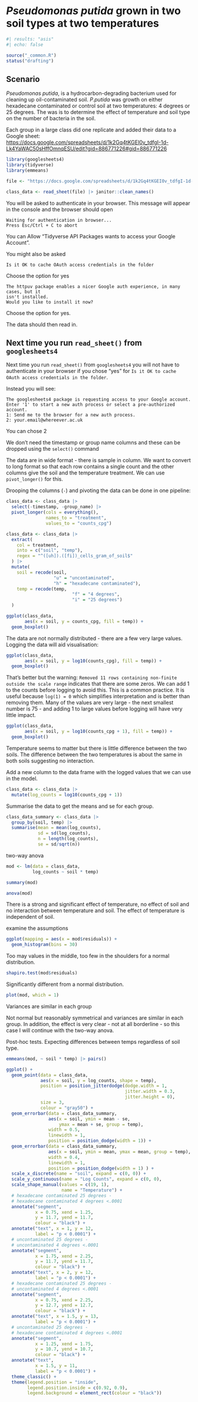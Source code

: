 # *Pseudomonas putida* grown in two soil types at two temperatures

```r
#| results: "asis"
#| echo: false

source("_common.R")
status("drafting")
```

## Scenario

*Pseudomonas putida*, is a hydrocarbon-degrading bacterium used for
cleaning up oil-contaminated soil. *P.putida* was growth on either
hexadecane contaminated or control soil at two temperatures: 4 degrees
or 25 degrees. The was is to determine the effect of temperature and
soil type on the number of bacteria in the soil.

Each group in a large class did one replicate and added their data to a
Google sheet:
<https://docs.google.com/spreadsheets/d/1k2Gq4tKGEI0v_tdfgI-1d-Lk4YaWAC50sHffOmnqESU/edit?gid=886771226#gid=886771226>

```r
library(googlesheets4)
library(tidyverse)
library(emmeans)
```

```r
file <- "https://docs.google.com/spreadsheets/d/1k2Gq4tKGEI0v_tdfgI-1d-Lk4YaWAC50sHffOmnqESU/edit?gid=886771226#gid=886771226"
```

```r
class_data <- read_sheet(file) |> janitor::clean_names()
```

You will be asked to authenticate in your browser. This message will
appear in the console and the browser should open

```         
Waiting for authentication in browser...
Press Esc/Ctrl + C to abort
```

You can Allow “Tidyverse API Packages wants to access your Google
Account”.

You might also be asked

```         
Is it OK to cache OAuth access credentials in the folder
```

Choose the option for yes

```         
The httpuv package enables a nicer Google auth experience, in many cases, but it
isn't installed.
Would you like to install it now?
```

Choose the option for yes.


The data should then read in.

::: callout-note

## Next time you run `read_sheet()` from `googlesheets4`

Next time you run `read_sheet()` from `googlesheets4` you will
not have to authenticate in your browser if you chose "yes" for
`Is it OK to cache OAuth access credentials in the folder`.

Instead you will see:
```
The googlesheets4 package is requesting access to your Google account.
Enter '1' to start a new auth process or select a pre-authorized account.
1: Send me to the browser for a new auth process.
2: your.email@whereever.ac.uk
```
You can chose 2

:::

We don't need the timestamp or group name columns and these can be 
dropped using the `select()` command

The data are in wide format - there is sample in column. We want to
convert to long format so that each row contains a single count
and the other columns give the soil and the temperature treatment.
We can use `pivot_longer()` for this.

Drooping the columns (`-`) and pivoting the data can be done in one
pipeline:

```r
class_data <- class_data |> 
  select(-timestamp, -group_name) |>
  pivot_longer(cols = everything(),
               names_to = "treatment",
               values_to = "counts_cpg") 
```

```r

class_data <- class_data |>
  extract(
    col = treatment,
    into = c("soil", "temp"),
    regex = "^([uh]).([fi])_cells_gram_of_soil$"
  ) |>
  mutate(
    soil = recode(soil,
                  "u" = "uncontaminated",
                  "h" = "hexadecane contaminated"),
    temp = recode(temp,
                         "f" = "4 degrees",
                         "i" = "25 degrees")
  ) 

```

```r
ggplot(class_data, 
       aes(x = soil, y = counts_cpg, fill = temp)) +
  geom_boxplot() 

```

The data are not normally distributed - there are a few very large
values. Logging the data will aid visualisation:

```r
ggplot(class_data, 
       aes(x = soil, y = log10(counts_cpg), fill = temp)) +
  geom_boxplot() 

```

That's better but the warning:
`Removed 11 rows containing non-finite  outside the scale range`
indicates that there are some zeros. We can add 1 to the counts before
logging to avoid this. This is a common practice. It is useful because
`log(1) = 0` which simplifies interpretation and is better than removing
them. Many of the values are very large - the next smallest number is
75 - and adding 1 to large values before logging will have very little
impact.

```r
ggplot(class_data, 
       aes(x = soil, y = log10(counts_cpg + 1), fill = temp)) +
  geom_boxplot() 

```

Temperature seems to matter but there is little difference between the
two soils. The difference between the two temperatures is about the same
in both soils suggesting no interaction.

Add a new column to the data frame with the logged values that we can
use in the model.

```r
class_data <- class_data |> 
  mutate(log_counts = log10(counts_cpg + 1))
```

Summarise the data to get the means and se for each group.

```r
class_data_summary <- class_data |> 
  group_by(soil, temp) |> 
  summarise(mean = mean(log_counts),
            sd = sd(log_counts),
            n = length(log_counts),
            se = sd/sqrt(n)) 
```

two-way anova

```r
mod <- lm(data = class_data,
          log_counts ~ soil * temp)
```

```r
summary(mod)
```

```r
anova(mod)
```

There is a strong and significant effect of temperature, no effect of
soil and no interaction between temperature and soil. The effect of
temperature is independent of soil.

examine the assumptions

```r
ggplot(mapping = aes(x = mod$residuals)) +
  geom_histogram(bins = 30) 
```

Too may values in the middle, too few in the shoulders for a normal
distribution.

```r
shapiro.test(mod$residuals)
```

Significantly different from a normal distribution.

```r
plot(mod, which = 1)
```

Variances are similar in each group

Not normal but reasonably symmetrical and variances are similar in each
group. In addition, the effect is very clear - not at all borderline -
so this case I will continue with the two-way anova.

Post-hoc tests. Expecting differences between temps regardless of soil
type.

```r
emmeans(mod, ~ soil * temp) |> pairs()
```

```r

ggplot() + 
  geom_point(data = class_data, 
             aes(x = soil, y = log_counts, shape = temp), 
             position = position_jitterdodge(dodge.width = 1,
                                             jitter.width = 0.3, 
                                             jitter.height = 0), 
             size = 3, 
             colour = "gray50") +
  geom_errorbar(data = class_data_summary, 
                aes(x = soil, ymin = mean - se,
                    ymax = mean + se, group = temp), 
                width = 0.5, 
                linewidth = 1, 
                position = position_dodge(width = 1)) + 
  geom_errorbar(data = class_data_summary,
                aes(x = soil, ymin = mean, ymax = mean, group = temp), 
                width = 0.4, 
                linewidth = 1, 
                position = position_dodge(width = 1) ) +
  scale_x_discrete(name = "soil", expand = c(0, 0)) +
  scale_y_continuous(name = "Log Counts", expand = c(0, 0),                                                                                                              limits = c(0, 14)) +
  scale_shape_manual(values = c(19, 1), 
                     name = "Temperature") +
  # hexadecane contaminated 25 degrees - 
  # hexadecane contaminated 4 degrees <.0001 
  annotate("segment", 
           x = 0.75, xend = 1.25,
           y = 11.7, yend = 11.7, 
           colour = "black") +
  annotate("text", x = 1, y = 12, 
           label = "p < 0.0001") +
  # uncontaminated 25 degrees - 
  # uncontaminated 4 degrees <.0001 
  annotate("segment", 
           x = 1.75, xend = 2.25, 
           y = 11.7, yend = 11.7, 
           colour = "black") +
  annotate("text", x = 2, y = 12, 
           label = "p < 0.0001") +
  # hexadecane contaminated 25 degrees -
  # uncontaminated 4 degrees <.0001 
  annotate("segment", 
           x = 0.75, xend = 2.25, 
           y = 12.7, yend = 12.7, 
           colour = "black") +
  annotate("text", x = 1.5, y = 13, 
           label = "p < 0.0001") +
  # uncontaminated 25 degrees - 
  # hexadecane contaminated 4 degrees <.0001 
  annotate("segment", 
           x = 1.25, xend = 1.75, 
           y = 10.7, yend = 10.7, 
           colour = "black") +
  annotate("text",
           x = 1.5, y = 11, 
           label = "p < 0.0001") +
  theme_classic() +
  theme(legend.position = "inside",
        legend.position.inside = c(0.92, 0.9),
        legend.background = element_rect(colour = "black"))

```

